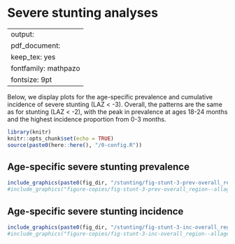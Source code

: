 # Severe stunting analyses {#severe-stunting}

---
output:
  pdf_document:
    keep_tex: yes
fontfamily: mathpazo
fontsize: 9pt
---

\raggedright

Below, we display plots for the age-specific prevalence and cumulative incidence of severe stunting (LAZ < -3). Overall, the patterns are the same as for stunting (LAZ < -2), with the peak in prevalence at ages 18-24 months and the highest incidence proportion from 0-3 months. 

```r
library(knitr)
knitr::opts_chunk$set(echo = TRUE)
source(paste0(here::here(), "/0-config.R"))
```


## Age-specific severe stunting prevalence
```r
include_graphics(paste0(fig_dir, "/stunting/fig-stunt-3-prev-overall_region--allage-primary.png"))
#include_graphics("figure-copies/fig-stunt-3-prev-overall_region--allage-primary.png")
```


## Age-specific severe stunting incidence
```r
include_graphics(paste0(fig_dir, "/stunting/fig-stunt-3-inc-overall_region--allage-primary.png"))
#include_graphics("figure-copies/fig-stunt-3-inc-overall_region--allage-primary.png")
```
